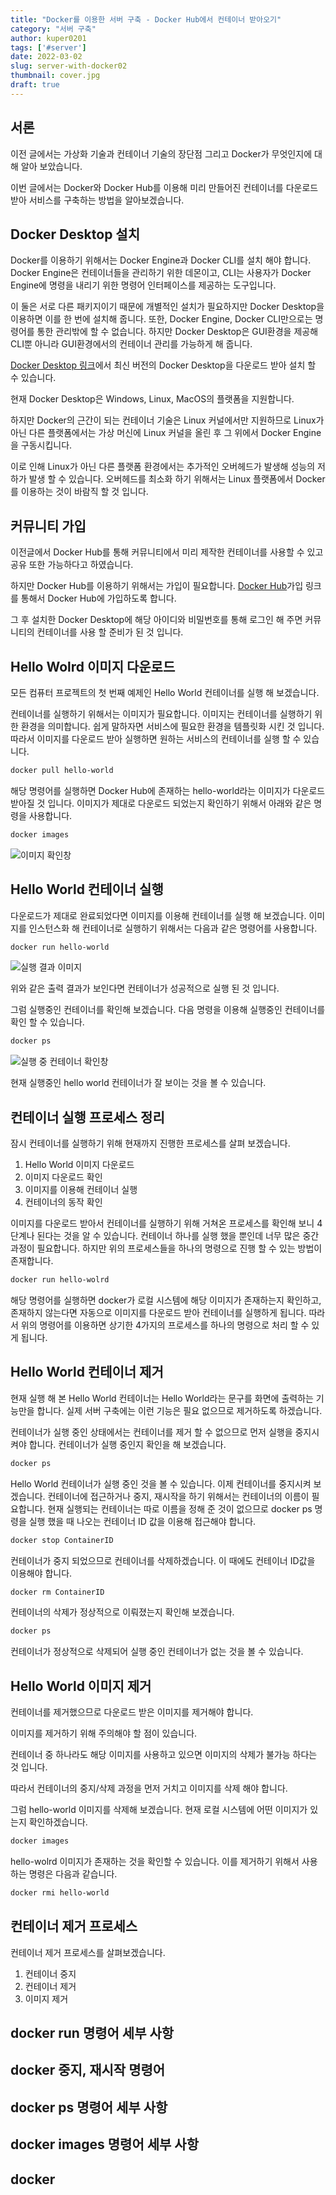 ```yaml
---
title: "Docker를 이용한 서버 구축 - Docker Hub에서 컨테이너 받아오기"
category: "서버 구축"
author: kuper0201
tags: ['#server']
date: 2022-03-02
slug: server-with-docker02
thumbnail: cover.jpg
draft: true
---
```


## 서론

이전 글에서는 가상화 기술과 컨테이너 기술의 장단점 그리고 Docker가 무엇인지에 대해 알아 보았습니다.

이번 글에서는 Docker와 Docker Hub를 이용해 미리 만들어진 컨테이너를 다운로드 받아 서비스를 구축하는 방법을 알아보겠습니다.

## Docker Desktop 설치

Docker를 이용하기 위해서는 Docker Engine과 Docker CLI를 설치 해야 합니다.
Docker Engine은 컨테이너들을 관리하기 위한 데몬이고, CLI는 사용자가 Docker Engine에 명령을 내리기 위한 명령어 인터페이스를 제공하는 도구입니다.

이 둘은 서로 다른 패키지이기 때문에 개별적인 설치가 필요하지만 Docker Desktop을 이용하면 이를 한 번에 설치해 줍니다.
또한, Docker Engine, Docker CLI만으로는 명령어를 통한 관리밖에 할 수 없습니다.
하지만 Docker Desktop은 GUI환경을 제공해 CLI뿐 아니라 GUI환경에서의 컨테이너 관리를 가능하게 해 줍니다.

[Docker Desktop 링크](https://www.docker.com/products/docker-desktop/)에서 최신 버전의 Docker Desktop을 다운로드 받아 설치 할 수 있습니다.

현재 Docker Desktop은 Windows, Linux, MacOS의 플랫폼을 지원합니다.

하지만 Docker의 근간이 되는 컨테이너 기술은 Linux 커널에서만 지원하므로 Linux가 아닌 다른 플랫폼에서는 가상 머신에 Linux 커널을 올린 후 그 위에서 Docker Engine을 구동시킵니다.

이로 인해 Linux가 아닌 다른 플랫폼 환경에서는 추가적인 오버헤드가 발생해 성능의 저하가 발생 할 수 있습니다.
오버헤드를 최소화 하기 위해서는 Linux 플랫폼에서 Docker를 이용하는 것이 바람직 할 것 입니다.

## 커뮤니티 가입

이전글에서 Docker Hub를 통해 커뮤니티에서 미리 제작한 컨테이너를 사용할 수 있고 공유 또한 가능하다고 하였습니다.

하지만 Docker Hub를 이용하기 위해서는 가입이 필요합니다.
[Docker Hub](https://hub.docker.com/signup)가입 링크를 통해서 Docker Hub에 가입하도록 합니다.

그 후 설치한 Docker Desktop에 해당 아이디와 비밀번호를 통해 로그인 해 주면 커뮤니티의 컨테이너를 사용 할 준비가 된 것 입니다.

## Hello Wolrd 이미지 다운로드

모든 컴퓨터 프로젝트의 첫 번째 예제인 Hello World 컨테이너를 실행 해 보겠습니다.

컨테이너를 실행하기 위해서는 이미지가 필요합니다.
이미지는 컨테이너를 실행하기 위한 환경을 의미합니다.
쉽게 말하자면 서비스에 필요한 환경을 템플릿화 시킨 것 입니다.
따라서 이미지를 다운로드 받아 실행하면 원하는 서비스의 컨테이너를 실행 할 수 있습니다.

```bash
docker pull hello-world
```

해당 명령어를 실행하면 Docker Hub에 존재하는 hello-world라는 이미지가 다운로드 받아질 것 입니다.
이미지가 제대로 다운로드 되었는지 확인하기 위해서 아래와 같은 명령을 사용합니다.

```bash
docker images
```
![이미지 확인창]()

## Hello World 컨테이너 실행

다운로드가 제대로 완료되었다면 이미지를 이용해 컨테이너를 실행 해 보겠습니다.
이미지를 인스턴스화 해 컨테이너로 실행하기 위해서는 다음과 같은 명령어를 사용합니다.

```bash
docker run hello-world
```

![실행 결과 이미지]()

위와 같은 출력 결과가 보인다면 컨테이너가 성공적으로 실행 된 것 입니다.

그럼 실행중인 컨테이너를 확인해 보겠습니다.
다음 명령을 이용해 실행중인 컨테이너를 확인 할 수 있습니다.

```bash
docker ps
```

![실행 중 컨테이너 확인창]()

현재 실행중인 hello world 컨테이너가 잘 보이는 것을 볼 수 있습니다.

## 컨테이너 실행 프로세스 정리

잠시 컨테이너를 실행하기 위해 현재까지 진행한 프로세스를 살펴 보겠습니다.

1. Hello World 이미지 다운로드
2. 이미지 다운로드 확인
3. 이미지를 이용해 컨테이너 실행
4. 컨테이너의 동작 확인

이미지를 다운로드 받아서 컨테이너를 실행하기 위해 거쳐온 프로세스를 확인해 보니 4단계나 된다는 것을 알 수 있습니다.
컨테이너 하나를 실행 했을 뿐인데 너무 많은 중간 과정이 필요합니다.
하지만 위의 프로세스들을 하나의 명령으로 진행 할 수 있는 방법이 존재합니다.

```bash
docker run hello-wolrd
```

해당 명령어를 실행하면 docker가 로컬 시스템에 해당 이미지가 존재하는지 확인하고, 존재하지 않는다면 자동으로 이미지를 다운로드 받아 컨테이너를 실행하게 됩니다.
따라서 위의 명령어를 이용하면 상기한 4가지의 프로세스를 하나의 명령으로 처리 할 수 있게 됩니다.

## Hello World 컨테이너 제거

현재 실행 해 본 Hello World 컨테이너는 Hello World라는 문구를 화면에 출력하는 기능만을 합니다.
실제 서버 구축에는 이런 기능은 필요 없으므로 제거하도록 하겠습니다.

컨테이너가 실행 중인 상태에서는 컨테이너를 제거 할 수 없으므로 먼저 실행을 중지시켜야 합니다.
컨테이너가 실행 중인지 확인을 해 보겠습니다.

```bash
docker ps
```

Hello World 컨테이너가 실행 중인 것을 볼 수 있습니다.
이제 컨테이너를 중지시켜 보겠습니다.
컨테이너에 접근하거나 중지, 재시작을 하기 위해서는 컨테이너의 이름이 필요합니다.
현재 실행되는 컨테이너는 따로 이름을 정해 준 것이 없으므로 docker ps 명령을 실행 했을 때 나오는 컨테이너 ID 값을 이용해 접근해야 합니다.

```bash
docker stop ContainerID
```

컨테이너가 중지 되었으므로 컨테이너를 삭제하겠습니다.
이 때에도 컨테이너 ID값을 이용해야 합니다.
```bash
docker rm ContainerID
```

컨테이너의 삭제가 정상적으로 이뤄졌는지 확인해 보겠습니다.
```bash
docker ps
```

컨테이너가 정상적으로 삭제되어 실행 중인 컨테이너가 없는 것을 볼 수 있습니다.

## Hello World 이미지 제거

컨테이너를 제거했으므로 다운로드 받은 이미지를 제거해야 합니다.

이미지를 제거하기 위해 주의해야 할 점이 있습니다.

컨테이너 중 하나라도 해당 이미지를 사용하고 있으면 이미지의 삭제가 불가능 하다는 것 입니다.

따라서 컨테이너의 중지/삭제 과정을 먼저 거치고 이미지를 삭제 해야 합니다.

그럼 hello-world 이미지를 삭제해 보겠습니다.
현재 로컬 시스템에 어떤 이미지가 있는지 확인하겠습니다.

```bash
docker images
```

hello-wolrd 이미지가 존재하는 것을 확인할 수 있습니다.
이를 제거하기 위해서 사용하는 명령은 다음과 같습니다.

```bash
docker rmi hello-world
```

## 컨테이너 제거 프로세스

컨테이너 제거 프로세스를 살펴보겠습니다.

1. 컨테이너 중지
2. 컨테이너 제거
3. 이미지 제거

## docker run 명령어 세부 사항

## docker 중지, 재시작 명령어

## docker ps 명령어 세부 사항

## docker images 명령어 세부 사항

## docker 